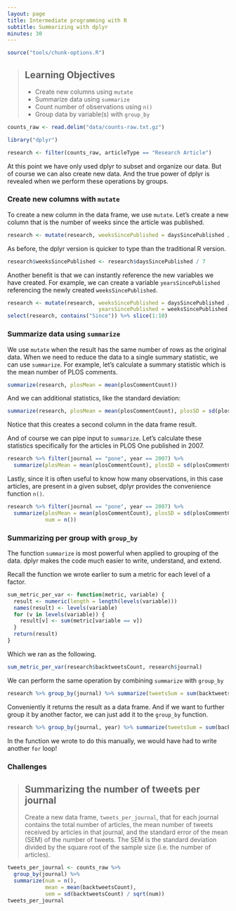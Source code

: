 ```yaml
---
layout: page
title: Intermediate programming with R
subtitle: Summarizing with dplyr
minutes: 30
---
```


```r
source("tools/chunk-options.R")
```

> ## Learning Objectives {.objectives}
>
> *  Create new columns using `mutate`
> *  Summarize data using `summarize`
> *  Count number of observations using `n()`
> *  Group data by variable(s) with `group_by`


```r
counts_raw <- read.delim("data/counts-raw.txt.gz")
```

```r
library("dplyr")
```

```r
research <- filter(counts_raw, articleType == "Research Article")
```

At this point we have only used dplyr to subset and organize our data.
But of course we can also create new data.
And the true power of dplyr is revealed when we perform these operations by groups.

### Create new columns with `mutate`

To create a new column in the data frame, we use `mutate`.
Let's create a new column that is the number of weeks since the article was published.

```r
research <- mutate(research, weeksSincePublished = daysSincePublished / 7)
```

As before, the dplyr version is quicker to type than the traditional R version.

```r
research$weeksSincePublished <- research$daysSincePublished / 7
```

Another benefit is that we can instantly reference the new variables we have created.
For example, we can create a variable `yearsSincePublished` referencing the newly created `weeksSincePublished`.

```r
research <- mutate(research, weeksSincePublished = daysSincePublished / 7,
                             yearsSincePublished = weeksSincePublished / 52)
select(research, contains("Since")) %>% slice(1:10)
```

### Summarize data using `summarize`

We use `mutate` when the result has the same number of rows as the original data.
When we need to reduce the data to a single summary statistic, we can use `summarize`.
For example, let's calculate a summary statistic which is the mean number of PLOS comments.

```r
summarize(research, plosMean = mean(plosCommentCount))
```

And we can additional statistics, like the standard deviation:

```r
summarize(research, plosMean = mean(plosCommentCount), plosSD = sd(plosCommentCount))
```

Notice that this creates a second column in the data frame result.

And of course we can pipe input to `summarize`.
Let's calculate these statistics specifically for the articles in PLOS One published in 2007.

```r
research %>% filter(journal == "pone", year == 2007) %>%
  summarize(plosMean = mean(plosCommentCount), plosSD = sd(plosCommentCount))
```

Lastly, since it is often useful to know how many observations, in this case articles, are present in a given subset, dplyr provides the convenience function `n()`.

```r
research %>% filter(journal == "pone", year == 2007) %>%
  summarize(plosMean = mean(plosCommentCount), plosSD = sd(plosCommentCount),
            num = n())
```

### Summarizing per group with `group_by`

The function `summarize` is most powerful when applied to grouping of the data.
dplyr makes the code much easier to write, understand, and extend.

Recall the function we wrote earlier to sum a metric for each level of a factor.

```r
sum_metric_per_var <- function(metric, variable) {
  result <- numeric(length = length(levels(variable)))
  names(result) <- levels(variable)
  for (v in levels(variable)) {
    result[v] <- sum(metric[variable == v])
  }
  return(result)
}
```

Which we ran as the following.

```r
sum_metric_per_var(research$backtweetsCount, research$journal)
```

We can perform the same operation by combining `summarize` with `group_by`

```r
research %>% group_by(journal) %>% summarize(tweetsSum = sum(backtweetsCount))
```

Conveniently it returns the result as a data frame.
And if we want to further group it by another factor, we can just add it to the `group_by` function.

```r
research %>% group_by(journal, year) %>% summarize(tweetsSum = sum(backtweetsCount))
```

In the function we wrote to do this manually, we would have had to write another `for` loop!

### Challenges

> ## Summarizing the number of tweets per journal {.challenge}
>
> Create a new data frame, `tweets_per_journal`, that for each journal contains
> the total number of articles,
> the mean number of tweets received by articles in that journal,
> and the standard error of the mean (SEM) of the number of tweets.
> The SEM is the standard deviation divided by the square root of the sample size (i.e. the number of articles).


```r
tweets_per_journal <- counts_raw %>%
  group_by(journal) %>%
  summarize(num = n(),
            mean = mean(backtweetsCount),
            sem = sd(backtweetsCount) / sqrt(num))
tweets_per_journal
```
